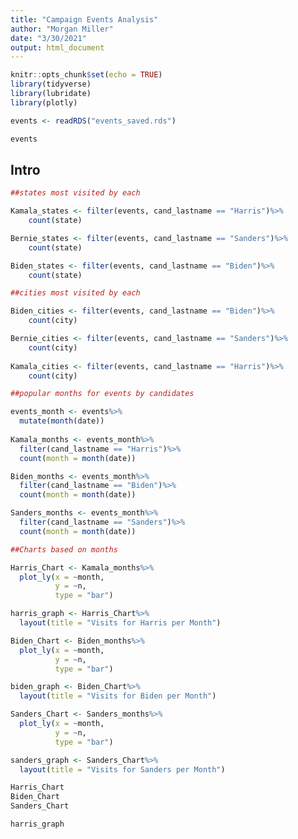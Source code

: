 ```yaml
---
title: "Campaign Events Analysis"
author: "Morgan Miller"
date: "3/30/2021"
output: html_document
---
```


```r
knitr::opts_chunk$set(echo = TRUE)
library(tidyverse)
library(lubridate)
library(plotly)

events <- readRDS("events_saved.rds")

events

```

## Intro

```r
##states most visited by each

Kamala_states <- filter(events, cand_lastname == "Harris")%>%
    count(state)

Bernie_states <- filter(events, cand_lastname == "Sanders")%>%
    count(state)

Biden_states <- filter(events, cand_lastname == "Biden")%>%
    count(state)

##cities most visited by each

Biden_cities <- filter(events, cand_lastname == "Biden")%>%
    count(city)

Bernie_cities <- filter(events, cand_lastname == "Sanders")%>%
    count(city)
  
Kamala_cities <- filter(events, cand_lastname == "Harris")%>%
    count(city)

##popular months for events by candidates

events_month <- events%>%
  mutate(month(date))
  
Kamala_months <- events_month%>%
  filter(cand_lastname == "Harris")%>%
  count(month = month(date))

Biden_months <- events_month%>%
  filter(cand_lastname == "Biden")%>%
  count(month = month(date))

Sanders_months <- events_month%>%
  filter(cand_lastname == "Sanders")%>%
  count(month = month(date))

##Charts based on months

Harris_Chart <- Kamala_months%>%
  plot_ly(x = ~month,
          y = ~n, 
          type = "bar")

harris_graph <- Harris_Chart%>%
  layout(title = "Visits for Harris per Month")

Biden_Chart <- Biden_months%>%
  plot_ly(x = ~month,
          y = ~n, 
          type = "bar")

biden_graph <- Biden_Chart%>%
  layout(title = "Visits for Biden per Month")

Sanders_Chart <- Sanders_months%>%
  plot_ly(x = ~month,
          y = ~n, 
          type = "bar")

sanders_graph <- Sanders_Chart%>%
  layout(title = "Visits for Sanders per Month")

Harris_Chart
Biden_Chart
Sanders_Chart

harris_graph

```

